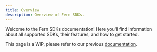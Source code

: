 ```yaml
---
title: Overview
description: Overview of Fern SDKs.
---
```


Welcome to the Fern SDKs documentation! Here you'll find information about all supported SDKs, their features, and how to get started. 

<Warning>This page is a WIP, please refer to our previous [documentation](https://buildwithfern.com/learn/sdks/introduction/overview).</Warning>
